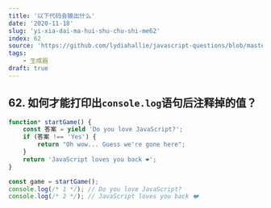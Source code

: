 ```yaml
---
title: '以下代码会输出什么'
date: '2020-11-18'
slug: 'yi-xia-dai-ma-hui-shu-chu-shi-me62'
index: 62
source: 'https://github.com/lydiahallie/javascript-questions/blob/master/zh-CN/README-zh_CN.md#71-%E5%A6%82%E4%BD%95%E8%83%BD%E6%89%93%E5%8D%B0%E5%87%BAconsolelog%E8%AF%AD%E5%8F%A5%E5%90%8E%E6%B3%A8%E9%87%8A%E6%8E%89%E7%9A%84%E5%80%BC'
tags:
    - 生成器
draft: true
---
```


## 62. 如何才能打印出`console.log`语句后注释掉的值？

```js:index.js
function* startGame() {
	const 答案 = yield 'Do you love JavaScript?';
	if (答案 !== 'Yes') {
		return "Oh wow... Guess we're gone here";
	}
	return 'JavaScript loves you back ❤️';
}

const game = startGame();
console.log(/* 1 */); // Do you love JavaScript?
console.log(/* 2 */); // JavaScript loves you back ❤️
```
